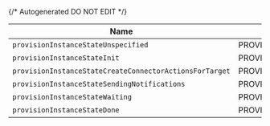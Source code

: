 {/* Autogenerated DO NOT EDIT  */}

| Name                                                         | Value                                                        |
| ------------------------------------------------------------ | ------------------------------------------------------------ |
| `provisionInstanceStateUnspecified`                          | PROVISION_INSTANCE_STATE_UNSPECIFIED                         |
| `provisionInstanceStateInit`                                 | PROVISION_INSTANCE_STATE_INIT                                |
| `provisionInstanceStateCreateConnectorActionsForTarget`      | PROVISION_INSTANCE_STATE_CREATE_CONNECTOR_ACTIONS_FOR_TARGET |
| `provisionInstanceStateSendingNotifications`                 | PROVISION_INSTANCE_STATE_SENDING_NOTIFICATIONS               |
| `provisionInstanceStateWaiting`                              | PROVISION_INSTANCE_STATE_WAITING                             |
| `provisionInstanceStateDone`                                 | PROVISION_INSTANCE_STATE_DONE                                |

